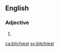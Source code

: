 ==English==

===Adjective===
{{head|en}}

# {{en-superlative of|bitchy}}

[[ca:bitchiest]]
[[sv:bitchiest]]